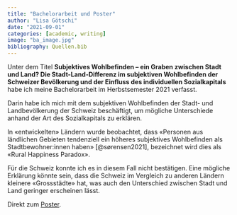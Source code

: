 ```yaml
---
title: "Bachelorarbeit und Poster"
author: "Lisa Götschi"
date: "2021-09-01"
categories: [academic, writing]
image: "ba_image.jpg"
bibliography: Quellen.bib
---
```


::: {#project_text}
Unter dem Titel **Subjektives Wohlbefinden -- ein Graben zwischen Stadt und Land? Die Stadt-Land-Differenz im subjektiven Wohlbefinden der Schweizer Bevölkerung und der Einfluss des individuellen Sozialkapitals** habe ich meine Bachelorarbeit im Herbstsemester 2021 verfasst.

Darin habe ich mich mit dem subjektiven Wohlbefinden der Stadt- und Landbevölkerung der Schweiz beschäftigt, um mögliche Unterschiede anhand der Art des Sozialkapitals zu erklären.

In «entwickelten» Ländern wurde beobachtet, dass «Personen aus ländlichen Gebieten tendenziell ein höheres subjektives Wohlbefinden als Stadtbewohner:innen haben» [@sørensen2021], bezeichnet wird dies als «Rural Happiness Paradox».

Für die Schweiz konnte ich es in diesem Fall nicht bestätigen. Eine mögliche Erklärung könnte sein, dass die Schweiz im Vergleich zu anderen Ländern kleinere «Grossstädte» hat, was auch den Unterschied zwischen Stadt und Land geringer erscheinen lässt.

Direkt zum [Poster](BA_Poster_Lisa_Goetschi.pdf).
:::

